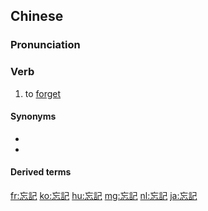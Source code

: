 {{also|忘记}}
==Chinese==
{{zh-forms|s=忘记}}

===Pronunciation===
{{zh-pron
|m=wàngjì
|c=mong4 gei3
|h=pfs=mong-ki
|mn=qz,xm,zz:bōng-kì
|ma=y
|cat=v
}}

===Verb===
{{zh-verb}}

# to [[forget]]
#: {{zh-x|我 忘記 去 車站 接 他 了。|I '''forgot''' to pick him up from the station.}}

====Synonyms====
* {{zh-l|忘掉}}
* {{zh-l|忘卻}}

====Derived terms====
{{zh-der|難忘}}

{{zh-cat|Antonymous|Elementary}}

[[fr:忘記]]
[[ko:忘記]]
[[hu:忘記]]
[[mg:忘記]]
[[nl:忘記]]
[[ja:忘記]]